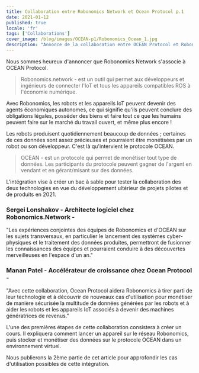 ```yaml
---
title: Collaboration entre Robonomics Network et Ocean Protocol p.1
date: 2021-01-12
published: true
locale: 'fr'
tags: ['Collaborations']
cover_image: /blog/images/OCEAN-p1/Robonomics_Ocean_1.jpg
description: "Annonce de la collaboration entre OCEAN Protocol et Robonomics Network"
---
```


Nous sommes heureux d'annoncer que Robonomics Network s'associe à OCEAN Protocol.

> Robonomics.network - est un outil qui permet aux développeurs et ingénieurs de connecter l'IoT et tous les appareils compatibles ROS à l'économie numérique.

Avec Robonomics, les robots et les appareils IoT peuvent devenir des agents économiques autonomes, ce qui signifie qu'ils peuvent conclure des obligations légales, posséder des biens et faire tout ce que les humains peuvent faire sur le marché du travail ouvert, et même plus encore !

Les robots produisent quotidiennement beaucoup de données ; certaines de ces données sont assez précieuses et pourraient être monétisées par un robot ou son développeur. C'est là qu'intervient le protocole OCEAN.

> OCEAN - est un protocole qui permet de monétiser tout type de données. Les participants du protocole peuvent gagner de l'argent en vendant et en gérant/misant sur des données.

L'intégration vise à créer un bac à sable pour tester la collaboration des deux technologies en vue du développement ultérieur de projets pilotes et de produits en 2021.

<TextCard image="/avatars/Sergei-Lonshakov.jpg" back="transparent">

### Sergei Lonshakov - Architecte logiciel chez Robonomics.Network -

"Les expériences conjointes des équipes de Robonomics et d'OCEAN sur les sujets transversaux, en particulier le lancement des systèmes cyber-physiques et le traitement des données produites, permettront de fusionner les connaissances des équipes et pourraient conduire à des découvertes merveilleuses en l'espace d'un an."

</TextCard>

<TextCard image="/avatars/Manan-Patel.jpg" back="transparent">

### Manan Patel - Accélérateur de croissance chez Ocean Protocol -

"Avec cette collaboration, Ocean Protocol aidera Robonomics à tirer parti de leur technologie et à découvrir de nouveaux cas d'utilisation pour monétiser de manière sécurisée la multitude de données générées par les robots et à aider les robots et les appareils IoT associés à devenir des machines génératrices de revenus."

</TextCard>

L'une des premières étapes de cette collaboration consistera à créer un cours.
Il expliquera comment lancer un appareil sur le réseau Robonomics, puis stocker et monétiser des données sur le protocole OCEAN dans un environnement virtuel.

Nous publierons la 2ème partie de cet article pour approfondir les cas d'utilisation possibles de cette intégration.